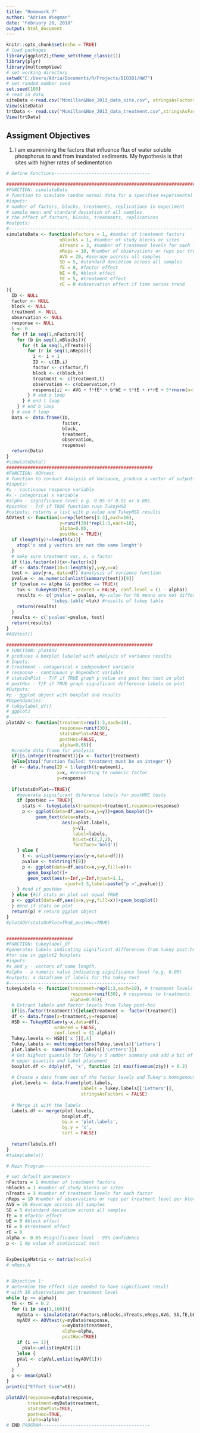 ```yaml
---
title: "Homework 7"
author: "Adrian Wiegman"
date: "February 28, 2018"
output: html_document
---
```


```r
knitr::opts_chunk$set(echo = TRUE)
# load packages
library(ggplot2);theme_set(theme_classic())
library(plyr)
library(multcompView)
# set working directory
setwd("C:/Users/Adria/Documents/R/Projects/BIO381/HW7")
# set random number seed
set.seed(100)
# read in data
siteData <-read.csv("Mcmillan&Noe_2013_data_site.csv", stringsAsFactors=FALSE, comment.char="#")
View(siteData)
trtData <- read.csv("Mcmillan&Noe_2013_data_treatment.csv",stringsAsFactors=FALSE, comment.char="#")
View(trtData)
```
## Assigment Objectives

1. I am examinining the factors that influence flux of water soluble phosphorus to and from inundated sediments. My hypothesis is that sites with higher rates of sedimentation 

```r
# Define Functions------------------------------------

#########################################################################
#FUNCTION: simulateData
# function to simulate random normal data for a specified experimental setup
#inputs: 
# number of factors, blocks, treatments, replications in experiment
# sample mean and standard deviation of all samples
# the effect of factors, blocks, treatments, replications
#outputs:
#-------------------------------------------------------------------------
simulateData <- function(nFactors = 1, #number of treatment factors
                    nBlocks = 1, #number of study blocks or sites
                    nTreats = 3, #number of treatment levels for each factor
                    nReps = 10, #number of observations or reps per treatment level per block
                    AVG = 20, #average accross all samples 
                    SD = 5, #standard deviation across all samples
                    fE = 0, #factor effect
                    bE = 0, #block effect
                    tE = 5, #treatment effect
                    rE = 0 #observation effect if time series trend
){
  ID <- NULL
  factor <- NULL
  block <- NULL
  treatment <- NULL
  observation <- NULL
  response <- NULL
  i <- 0
  for (f in seq(1,nFactors)){
    for (b in seq(1,nBlocks)){
      for (t in seq(1,nTreats)){
        for (r in seq(1,nReps)){
          i <- i + 1
          ID <- c(ID,i)
          factor <- c(factor,f)
          block <- c(block,b)
          treatment <- c(treatment,t)
          observation <- c(observation,r)
          response[i] <- AVG + f*fE* + b*bE + t*tE + r*rE + 5*rnorm(n=1)
        } # end o loop
      } # end t loop
    } # end b loop
  } # end f loop
  Data <- data.frame(ID,
                     factor,
                     block,
                     treatment,
                     observation,
                     response)
  return(Data)
} 
#simulateData()
#######################################################
#FUNCTION: AOVtest
# function to conduct Analysis of Variance, produce a vector of outputs and plot a graph
#inputs:
#y - continuous response variable
#x - categorical x variable
#alpha - significance level e.g. 0.05 or 0.01 or 0.001
#postHoc - T/F if TRUE function runs TukeyHSD
#outputs: returns a list with p value and TukeyHSD results
AOVtest <- function(x=rep(letters[1:3],each=10),
                    y=runif(30)*rep(1:3,each=10),
                    alpha=0.05,
                    postHoc = TRUE){
  if (length(y)!=length(x)){
    stop('x and y vectors are not the same lenght')
  }
  # make sure treatment var, x, a factor
  if (!is.factor(x)){x<-factor(x)}
  df <- data.frame(ID=1:length(y),y=y,x=x)
  test <- aov(y~x, data=df) #analysis of variance function
  pvalue <- as.numeric(unlist(summary(test))[9])
  if (pvalue <= alpha && postHoc == TRUE){
    tuk <- TukeyHSD(test, ordered = FALSE, conf.level = (1 - alpha))
    results <- c('pvalue'= pvalue, #p-value for h0 means are not different
                 'tukey.table'=tuk) #results of tukey table
    return(results)
  }
  results <- c('pvalue'=pvalue, test)
  return(results)
}
#AOVtest()

#######################################################
# FUNCTION: plotAOV
# produces a boxplot labeled with analysis of variance results 
# Inputs: 
# treatment - catagorical x independant variable 
# response - continuous y dependant variable
# statsOnPlot - T/F if TRUE graph p value and post hoc test on plot
# postHoc - T/F if TRUE graph significant difference labels on plot
#Outputs: 
#p - ggplot object with boxplot and results
#Dependancies:
# tukeylabel_df()
# ggplot2
#-----------------------------------------------------------
plotAOV <- function(treatment=rep(1:3,each=10),
                    response=runif(30),
                    statsOnPlot=FALSE,
                    postHoc=FALSE,
                    alpha=0.05){
  #create data frame for analysis
  if(is.integer(treatment)){x <- factor(treatment)
  }else{stop('function failed: treatment must be an integer')}
  df <- data.frame(ID = 1:length(treatment),
                   x=x, #converting to numeric factor
                   y=response)
  
  if(statsOnPlot==TRUE){
    #generate significant diference labels for postHOC tests
    if (postHoc == TRUE){
      stats <- tukeyLabels(treatment=treatment,response=response)
      p <- ggplot(data=df,aes(x=x,y=y))+geom_boxplot()+ 
           geom_text(data=stats, 
                     aes(x=plot.labels,
                         y=V1,
                         label=labels,
                         hjust=c(2,2,2),
                         fontface='bold'))
    } else {
      t <- unlist(summary(aov(y~x,data=df)))
      pvalue <- toString(t[9]) 
      p <- ggplot(data=df,aes(x=x,y=y,fill=x))+
        geom_boxplot()+
        geom_text(aes(x=Inf,y=Inf,hjust=1.1,
                      vjust=1.5,label=paste("p =",pvalue)))
    } #end if postHoc
  } else {#if stats on plot not equal TRUE
  p <- ggplot(data=df,aes(x=x,y=y,fill=x))+geom_boxplot()
  } #end if stats on plot
  return(p) # return ggplot object
}
#plotAOV(statsOnPlot=TRUE,postHoc=TRUE)


#########################
#FUNCTION: tukeylabel_df
#generates labels indicating significant differences from tukey post-hoc
#for use in ggplot2 boxplots
#inputs: 
#x and y - vectors of same length, 
#alpha - a numeric value indicating significance level (e.g. 0.05)
#outputs: a dataframe of labels for the tukey test
#------------------------------------------------
tukeyLabels <- function(treatment=rep(1:3,each=10), # treatment levels
                        response=runif(30), # responses to treatments
                        alpha=0.05){
  # Extract labels and factor levels from Tukey post-hoc
  if(is.factor(treatment)){}else{treatment <- factor(treatment)}
  df <- data.frame(x=treatment,y=response)
  HSD <- TukeyHSD(aov(y~x,data=df), 
                  ordered = FALSE, 
                  conf.level = (1-alpha))
  Tukey.levels <- HSD[['x']][,4]
  Tukey.labels <- multcompLetters(Tukey.levels)['Letters']
  plot.labels <- names(Tukey.labels[['Letters']])
  # Get highest quantile for Tukey's 5 number summary and add a bit of space to buffer between    
  # upper quantile and label placement
  boxplot.df <- ddply(df, 'x', function (z) max(fivenum(z$y)) + 0.2)
  
  # Create a data frame out of the factor levels and Tukey's homogenous group letters
  plot.levels <- data.frame(plot.labels, 
                            labels = Tukey.labels[['Letters']],
                            stringsAsFactors = FALSE)
  
  # Merge it with the labels
  labels.df <- merge(plot.levels, 
                     boxplot.df, 
                     by.x = 'plot.labels', 
                     by.y = 'x',
                     sort = FALSE)
  
  return(labels.df)
}
#tukeyLabels()
```

```r
# Main Program----------------------------------------

# set default parameters
nFactors = 1 #number of treatment factors
nBlocks = 1 #number of study blocks or sites
nTreats = 3 #number of treatment levels for each factor
nReps = 10 #number of observations or reps per treatment level per block
AVG = 20 #average accross all samples 
SD = 5 #standard deviation across all samples
fE = 0 #factor effect
bE = 0 #block effect
tE = 0 #treatment effect
rE = 0
alpha <- 0.05 #significance level - 95% confidence
p <- 1 #p value of statistical test


ExpDesignMatrix <- matrix(ncol=)
# nReps,N
                        

# Objective 1:
# determine the effect size needed to have significant result
# with 10 observations per treatment level
while (p >= alpha){
  tE <- tE + 0.2
  for (i in seq(1,100)){
    myData <- simulateData(nFactors,nBlocks,nTreats,nReps,AVG, SD,fE,bE,tE,rE)
    myAOV <- AOVtest(y=myData$response,
                     x=myData$treatment,
                     alpha=alpha,
                     postHoc=TRUE)
    if (i == 1){
      pVal<-unlist(myAOV[1])
    }else {
    pVal <- c(pVal,unlist(myAOV[1]))
    }
  }
  p <- mean(pVal)
}
print(c("Effect Size"=tE))

plotAOV(response=myData$response,
        treatment=myData$treatment,
        statsOnPlot=TRUE,
        postHoc=TRUE,
        alpha=alpha) 
# END PROGRAM-----------------------------------------
```

